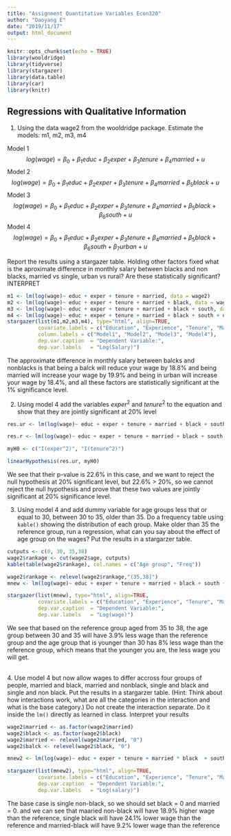 ---
title: "Assignment Quantitative Variables Econ320"
author: "Daoyang E"
date: "2019/11/17"
output: html_document
---

```{r setup, include=FALSE}
knitr::opts_chunk$set(echo = TRUE)
library(wooldridge)
library(tidyverse)
library(stargazer)
library(data.table)
library(car)
library(knitr)
```

## Regressions with Qualitative Information 

1. Using the data wage2 from the wooldridge package. Estimate the models: m1, m2, m3, m4 

Model 1 $$log(wage) = \beta_0 + \beta_1 educ + \beta_2 exper + \beta_3tenure + \beta_4 married + u $$
Model 2  $$log(wage) = \beta_0 + \beta_1 educ + \beta_2 exper + \beta_3tenure + \beta_4 married + \beta_5 black + u $$
Model 3  $$log(wage) = \beta_0 + \beta_1 educ + \beta_2 exper + \beta_3tenure + \beta_4 married + \beta_5 black + \beta_6 south + u $$ 
Model 4  $$log(wage) = \beta_0 + \beta_1 educ + \beta_2 exper + \beta_3tenure + \beta_4 married + \beta_5 black + \beta_6 south + \beta_7 urban + u$$ 

Report the results using a stargazer table. Holding other factors fixed what is the aproximate difference in monthly salary between blacks and non blacks, married vs single, urban vs rural?  Are these statistically significant? INTERPRET

```{r, results = 'asis'}
m1 <- lm(log(wage)~ educ + exper + tenure + married, data = wage2)
m2 <- lm(log(wage)~ educ + exper + tenure + married + black, data = wage2)
m3 <- lm(log(wage)~ educ + exper + tenure + married + black + south, data = wage2)
m4 <- lm(log(wage)~ educ + exper + tenure + married + black + south + urban, data = wage2)
stargazer(list(m1,m2,m3,m4), type="html", align=TRUE,
          covariate.labels = c("Education", "Experience", "Tenure", "Married", "Black", "South", "Urban"),
          column.labels = c("Model1", "Model2", "Model3", "Model4"),
          dep.var.caption  = "Dependent Variable:",
          dep.var.labels   = "Log(Salary)")
```

The approximate difference in monthly salary between balcks and nonblacks is that being a balck will reduce your wage by 18.8% and being married will increase your wage by 19.9% and being in urban will increase your wage by 18.4%, and all these factors are statistically significant at the 1% significance level.

2. Using model 4 add the variables $exper^2$ and $tenure^2$ to the equation and show that they are jointly significant at 20% level

```{r}
res.ur <- lm(log(wage)~ educ + exper + tenure + married + black + south + urban + I(exper^2) + I(tenure^2), data = wage2)

res.r <- lm(log(wage)~ educ + exper + tenure + married + black + south + urban, data = wage2)

myH0 <- c("I(exper^2)", "I(tenure^2)")

linearHypothesis(res.ur, myH0)
```

We see that their p-value is 22.6% in this case, and we want to reject the null hypothesis at 20% significant level, but 22.6% > 20%, so we cannot reject the null hypothesis and prove that these two values are jointly significant at 20% significance level.

3. Using model 4 and add dummy variable for age groups less that or equal to 30, between 30 to 35, older than 35. Do a frequency table using `kable()` showing the distribution of each group.  Make older than 35 the reference group, run a regression, what can you say about the effect of age group on the wages? Put the results in a stargarzer table.

```{r,results= 'asis'}
cutputs <- c(0, 30, 35,38)
wage2$rankage <- cut(wage2$age, cutputs)
kable(table(wage2$rankage), col.names = c("Age group", "Freq"))

wage2$rankage <- relevel(wage2$rankage,"(35,38]")
mnew <- lm(log(wage)~ educ + exper + tenure + married + black + south + urban + rankage , data = wage2)

stargazer(list(mnew), type="html", align=TRUE,
          covariate.labels = c("Education", "Experience", "Tenure", "Married", "Black", "South", "Urban", "Younger than 30", "Between 30-35"),
          dep.var.caption  = "Dependent Variable:",
          dep.var.labels   = "Log(wage)")
```

We see that based on the reference group aged from 35 to 38, the age group between 30 and 35 will have 3.9% less wage than the reference group and the age group that is younger than 30 has 8% less wage than the reference group, which means that the younger you are, the less wage you will get.

<br>
4. Use model 4 but now allow wages to differ accross four groups of people, married and black, married and nonblack, single and black and single and non black. Put the results in a stargarzer table. (Hint: Think about how interactions work, what are all the categories in the interaction and what is the base category.) Do not create the interaction separate. Do it inside the `lm()` directly as learned in class. Interpret your results

```{r, results='asis'}
wage2$married <- as.factor(wage2$married)
wage2$black <- as.factor(wage2$black)
wage2$married <- relevel(wage2$married, "0")
wage2$balck <- relevel(wage2$black, "0")

mnew2 <- lm(log(wage)~ educ + exper + tenure + married * black  + south + urban , data = wage2)

stargazer(list(mnew2), type="html", align=TRUE,
          covariate.labels = c("Education", "Experience", "Tenure", "Married-Non Black", "Single-Black", "Married-Black", "South", "Urban"),
          dep.var.caption  = "Dependent Variable:",
          dep.var.labels   = "Log(salary)")
```

The base case is single non-black, so we should set black = 0 and married = 0. and we can see that maaried non-black will have 18.9% higher wage than the reference, single black will have 24.1% lower wage than the reference and married-black will have 9.2% lower wage than the reference


